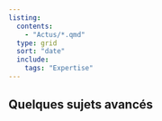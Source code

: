 ```yaml
---
listing:
  contents: 
    - "Actus/*.qmd"
  type: grid
  sort: "date"  
  include:
    tags: "Expertise"
---
```


## Quelques sujets avancés
